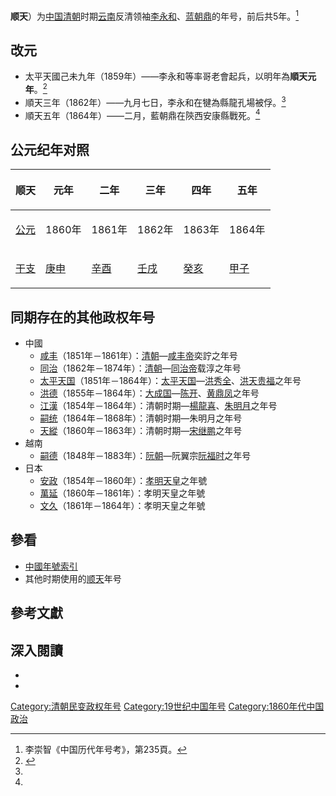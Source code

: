 {{Eranamebox|年号=顺天
|起讫时间= 1860年正月－1864年二月
|政权= 
|帝王= [[李永和|李永和]]
|历时= 5年
|timeline= <timeline>
ImageSize  = width:200 height:50
PlotArea   = width:180 height:30 left:10 bottom:20
TimeAxis   = orientation:horizontal
DateFormat = yyyy
Period     = from:1644 till:1911
AlignBars  = early
ScaleMajor = increment:60 start:1644
Colors =
  id:canvas value:rgb(1,1,0.85)
BackgroundColors = canvas:canvas
PlotData =
  width:15 color:black
  bar:era from:start till:end
  bar:era from:1859 till:1862 color:red
</timeline>
|说明= <span style="color: red">顺天</span>在'''清朝'''时期的位置。
}}
'''顺天'''{{kj|1860年|正月|1864年|二月}}）为[[中国|中国]][[清朝|清朝]]时期[[云南省_(清)|云南]]反清领袖[[李永和_(清朝)|李永和]]、[[蓝朝鼎|蓝朝鼎]]的年号，前后共5年。<ref>李崇智《中国历代年号考》，第235頁。</ref>

==改元==
*太平天國己未九年（1859年）——李永和等率哥老會起兵，以明年為'''順天元年'''。<ref name="羅爾綱">{{Cite book|author=羅爾綱|title=太平天國史|date=1991年9月|publisher=中華書局|location=北京|isbn=9787101003932}}</ref>
*順天三年（1862年）——九月七日，李永和在犍為縣龍孔場被俘。<ref name="羅爾綱" />
*順天五年（1864年）——二月，藍朝鼎在陝西安康縣戰死。<ref name="羅爾綱" />

== 公元纪年对照 ==
{| class="wikitable"  style="text-align:center;"
!顺天!!元年!!二年!!三年!!四年||五年
|-
![[公元|公元]]
|1860年||1861年||1862年||1863年||1864年
|-
![[干支|干支]]
|[[庚申|庚申]]||[[辛酉|辛酉]]||[[壬戌|壬戌]]||[[癸亥|癸亥]]||[[甲子|甲子]]
|}

==同期存在的其他政权年号==
*中國
**[[咸丰|咸丰]]（1851年－1861年）：[[清朝|清朝]]—[[咸丰帝|咸丰帝]]奕詝之年号
**[[同治|同治]]（1862年－1874年）：[[清朝|清朝]]—[[同治帝|同治帝]]载淳之年号
**[[太平天國_(年號)|太平天国]]（1851年－1864年）：[[太平天国|太平天国]]—[[洪秀全|洪秀全]]、[[洪天贵福|洪天贵福]]之年号
**[[洪德_(陈开)|洪德]]（1855年－1864年）：[[大成国|大成国]]—[[陈开|陈开]]、[[黄鼎凤|黄鼎凤]]之年号
**[[江汉_(杨龙喜)|江漢]]（1854年－1864年）：清朝时期—[[楊龍喜|楊龍喜]]、[[朱明月|朱明月]]之年号
**[[嗣统|嗣统]]（1864年－1868年）：清朝时期—朱明月之年号
**[[天縱|天縱]]（1860年－1863年）：清朝时期—[[宋继鹏|宋继鹏]]之年号
*越南
**[[嗣德|嗣德]]（1848年－1883年）：[[阮朝|阮朝]]—阮翼宗[[嗣德帝|阮福时]]之年号
*日本
**[[安政|安政]]（1854年－1860年）：[[孝明天皇|孝明天皇]]之年號
**[[萬延|萬延]]（1860年－1861年）：孝明天皇之年號
**[[文久|文久]]（1861年－1864年）：孝明天皇之年號

==參看==
*[[中国年号列表#清朝|中國年號索引]]
*其他时期使用的[[顺天|顺天]]年号

==參考文獻==
{{Reflist|2}}

==深入閱讀==
<div>
*{{Cite book|author=[[李崇智|李崇智]]|title=中國歷代年號考|format=|url=|date=2004年12月|publisher=中華書局|location=北京|id=ISBN 7101025129}}
*{{Cite book|author=[[鄧洪波|鄧洪波]]|title=東亞歷史年表|format=pdf|url=http://www.eastasia.ntu.edu.tw/chinese/05_a04.htm|date=2005年3月|publisher=國立臺灣大學東亞經典與文化研究計劃|location=臺北|id=ISBN 9789860005189}}
</div>

{{清朝年号}}

[[Category:清朝民变政权年号|Category:清朝民变政权年号]]
[[Category:19世纪中国年号|Category:19世纪中国年号]]
[[Category:1860年代中国政治|Category:1860年代中国政治]]